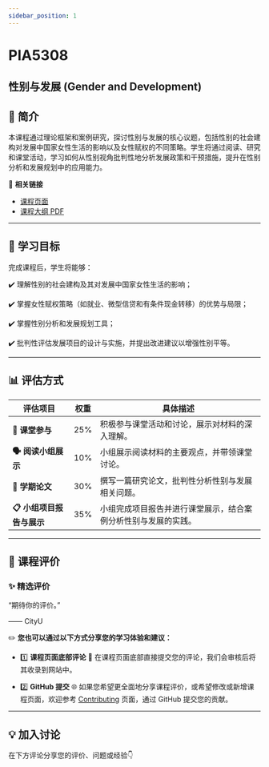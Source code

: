 ```yaml
---
sidebar_position: 1
---
```


# PIA5308
## 性别与发展 (Gender and Development)

## **📘 简介**
本课程通过理论框架和案例研究，探讨性别与发展的核心议题，包括性别的社会建构对发展中国家女性生活的影响以及女性赋权的不同策略。学生将通过阅读、研究和课堂活动，学习如何从性别视角批判性地分析发展政策和干预措施，提升在性别分析和发展规划中的应用能力。

🔗 **相关链接**
- [课程页面](https://www.cityu.edu.hk/catalogue/pg/202425/course/PIA5308.htm)
- [课程大纲 PDF](https://www.cityu.edu.hk/catalogue/pg/202425/course/PIA5308.pdf)

---

## **🎯 学习目标**

完成课程后，学生将能够：

✔️ 理解性别的社会建构及其对发展中国家女性生活的影响；

✔️ 掌握女性赋权策略（如就业、微型信贷和有条件现金转移）的优势与局限；

✔️ 掌握性别分析和发展规划工具；

✔️ 批判性评估发展项目的设计与实施，并提出改进建议以增强性别平等。

---

## **📊 评估方式**

| **评估项目**             | **权重** | **具体描述**                                                                                     |
|--------------------------|----------|--------------------------------------------------------------------------------------------------|
| **📖 课堂参与**          | 25%      | 积极参与课堂活动和讨论，展示对材料的深入理解。                                                       |
| **🗣️ 阅读小组展示**       | 10%      | 小组展示阅读材料的主要观点，并带领课堂讨论。                                                         |
| **📄 学期论文**           | 30%      | 撰写一篇研究论文，批判性分析性别与发展相关问题。                                                       |
| **📋 小组项目报告与展示** | 35%      | 小组完成项目报告并进行课堂展示，结合案例分析性别与发展的实践。                                             |

---

## **💬 课程评价**

### ✨ **精选评价**
<div className={commentStyles.commentBox}>
    <p className={commentStyles.commentText}>
        “期待你的评价。”
    </p>
    <p className={commentStyles.commentAuthor}>—— CityU</p>
</div>

✏️ **您也可以通过以下方式分享您的学习体验和建议：**

- 1️⃣ **课程页面底部评论**
💬 在课程页面底部直接提交您的评论，我们会审核后将其收录到网站中。

- 2️⃣ **GitHub 提交**
🌐 如果您希望更全面地分享课程评价，或希望修改或新增课程页面，欢迎参考 [Contributing](https://penjc.github.io/CityU/contributing) 页面，通过 GitHub 提交您的贡献。

---

## **💡 加入讨论**

在下方评论分享您的评价、问题或经验👇
<Utterances />
